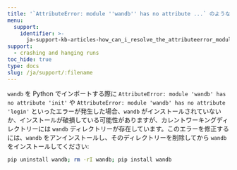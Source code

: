 ```yaml
---
title: '`AttributeError: module ''wandb'' has no attribute ...` のようなエラーをどのように修正できますか？'
menu:
  support:
    identifier: >-
      ja-support-kb-articles-how_can_i_resolve_the_attributeerror_module_wandb_has_no_attribute
support:
  - crashing and hanging runs
toc_hide: true
type: docs
slug: /ja/support/:filename
---
```

`wandb` を Python でインポートする際に `AttributeError: module 'wandb' has no attribute 'init'` や `AttributeError: module 'wandb' has no attribute 'login'` といったエラーが発生した場合、`wandb` がインストールされていないか、インストールが破損している可能性がありますが、カレントワーキングディレクトリーには `wandb` ディレクトリーが存在しています。このエラーを修正するには、`wandb` をアンインストールし、そのディレクトリーを削除してから `wandb` をインストールしてください:

```bash
pip uninstall wandb; rm -rI wandb; pip install wandb
```